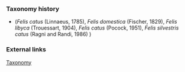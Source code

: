 {{Taxonomy|Species|[[Felis]] [[domesticus]]|[[domestic cat]]}}
===Taxonomy history===
* (''Felis catus'' (Linnaeus, 1785), ''Felis domestica'' (Fischer, 1829), ''Felis libyca'' (Trouessart, 1904), ''Felis catus'' (Pocock, 1951), ''Felis silvestris catus'' (Ragni and Randi, 1986) )
===External links===
[http://www.bigcats.org/swc/wildcattaxonomy.html Taxonomy]